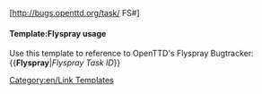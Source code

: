 <includeonly>[http://bugs.openttd.org/task/{{{1}}} FS#{{{1}}}]</includeonly><noinclude>
{{en/Flyspray|1}}
====Template:Flyspray usage====
Use this template to reference to OpenTTD's Flyspray Bugtracker:
<nowiki>{{</nowiki>'''Flyspray'''|''Flyspray Task ID''<nowiki>}}</nowiki>
[[Category:en/Link Templates]]</noinclude>